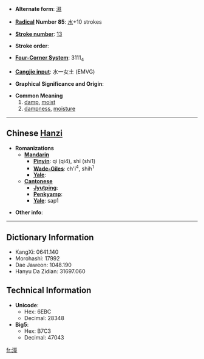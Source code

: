 * '''Alternate form''': [[濕]]

* '''[[Wiktionary:Chinese radical index| Radical]] Number 85''': [[Wiktionary:Chinese radical index 水|水]]+10 strokes

* '''[[Wiktionary:Chinese total strokes index|Stroke number]]''': [[Wiktionary:Chinese total strokes index 13|13]]

* '''Stroke order''': 

* '''[[Wiktionary:Chinese four corner index|Four-Corner System]]''': 3111<sub>4</sub>

* '''[[Wiktionary:Chinese Cangjie index|Cangjie input]]''': 水一女土 (EMVG)

* '''Graphical Significance and Origin''': 

* '''Common Meaning'''
*#[[damp]], [[moist]]
*# [[dampness]], [[moisture]]

----

== Chinese [[Hanzi]] ==

* '''Romanizations'''
** '''[[Mandarin]]'''
*** '''[[Pinyin]]''': qì (qi4), shī (shi1)
*** '''[[Wade-Giles]]''': ch'i<sup>4</sup>, shih<sup>1</sup>
*** '''[[Yale]]''': 
** '''[[Cantonese]]'''
*** '''[[Jyutping]]''':
*** '''[[Penkyamp]]''': 
*** '''[[Yale]]''': sap1

* '''Other info''': 

----

== Dictionary Information ==

* KangXi: 0641.140
* Morohashi: 17992
* Dae Jaweon: 1048.190
* Hanyu Da Zidian: 31697.060

== Technical Information ==

* '''Unicode''':
** Hex: 6EBC
** Decimal: 28348
* '''Big5''':
** Hex: B7C3
** Decimal: 47043

[[fr:溼]]